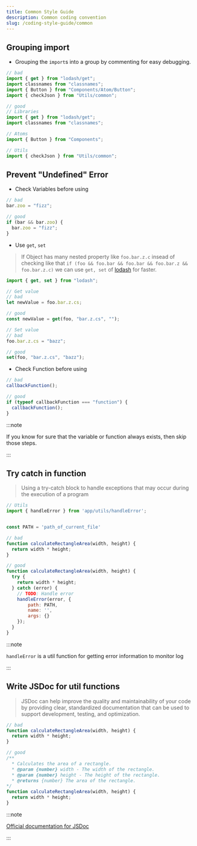 ```yaml
---
title: Common Style Guide
description: Common coding convention
slug: /coding-style-guide/common
---
```


## Grouping import

  - Grouping the `import`s into a group by commenting for easy debugging.

  ```jsx
  // bad
  import { get } from "lodash/get";
  import classnames from "classnames";
  import { Button } from "Components/Atom/Button";
  import { checkJson } from "Utils/common";

  // good
  // Libraries
  import { get } from "lodash/get";
  import classnames from "classnames";

  // Atoms
  import { Button } from "Components";

  // Utils
  import { checkJson } from "Utils/common";
  ```

## Prevent "Undefined" Error

  - Check Variables before using

  ```jsx
  // bad
  bar.zoo = "fizz";

  // good
  if (bar && bar.zoo) {
    bar.zoo = "fizz";
  }
  ```

  - Use `get`, `set`

  > If Object has many nested property like `foo.bar.z.c` insead of
  > checking like that `if (foo && foo.bar && foo.bar && foo.bar.z && foo.bar.z.c)` we can use `get, set` of [lodash](https://lodash.com/) for faster.

  ```jsx
  import { get, set } from "lodash";

  // Get value
  // bad
  let newValue = foo.bar.z.cs;

  // good
  const newValue = get(foo, "bar.z.cs", "");

  // Set value
  // bad
  foo.bar.z.cs = "bazz";

  // good
  set(foo, "bar.z.cs", "bazz");
  ```

  - Check Function before using

  ```jsx
  // bad
  callbackFunction();

  // good
  if (typeof callbackFunction === "function") {
    callbackFunction();
  }
  ```

  :::note

  If you know for sure that the variable or function always exists, then skip those steps.

  :::

## Try catch in function

  > Using a try-catch block to handle exceptions that may occur during the execution of a program
  
  ```jsx
  // Utils
  import { handleError } from 'app/utils/handleError';

  
  const PATH = 'path_of_current_file'

  // bad
  function calculateRectangleArea(width, height) {
    return width * height;
  }

  // good
  function calculateRectangleArea(width, height) {
    try {
      return width * height;
    } catch (error) {
      // TODO: Handle error
      handleError(error, {
          path: PATH,
          name: '',
          args: {}
      });
    }
  }
  ```

:::note

`handleError` is a util function for getting error information to monitor log

:::


## Write JSDoc for util functions

> JSDoc can help improve the quality and maintainability of your code by providing clear, standardized documentation that can be used to support development, testing, and optimization.

```jsx
// bad
function calculateRectangleArea(width, height) {
  return width * height;
}

// good
/**
  * Calculates the area of a rectangle.
  * @param {number} width - The width of the rectangle.
  * @param {number} height - The height of the rectangle.
  * @returns {number} The area of the rectangle.
*/
function calculateRectangleArea(width, height) {
  return width * height;
}
```

:::note

[Official documentation for JSDoc](https://jsdoc.app/)

:::